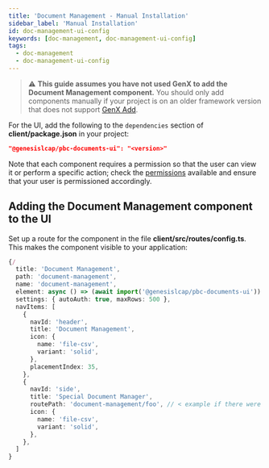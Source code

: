 ```yaml
---
title: 'Document Management - Manual Installation'
sidebar_label: 'Manual Installation'
id: doc-management-ui-config
keywords: [doc-management, doc-management-ui-config]
tags:
  - doc-management
  - doc-management-ui-config
---
```


> :warning: **This guide assumes you have not used GenX to add the Document Management component.** You should only add components manually if your project is on an older framework version that does not support [GenX Add](../../../../components/doc-management/doc-management-installation).

For the UI, add the following to the `dependencies` section of **client/package.json** in your project:

```json
"@genesislcap/pbc-documents-ui": "<version>"
```

Note that each component requires a permission so that the user can view it or perform a specific action; check the [permissions](../../../../components/doc-management/doc-management-ui/doc-management-permissions) available and ensure that your user is permissioned accordingly.

## Adding the Document Management component to the UI
Set up a route for the component in  the file **client/src/routes/config.ts**. This makes the component visible to your application:

```typescript
{/
  title: 'Document Management',
  path: 'document-management',
  name: 'document-management',
  element: async () => (await import('@genesislcap/pbc-documents-ui')).FoundationDocumentManager,
  settings: { autoAuth: true, maxRows: 500 },
  navItems: [
    {
      navId: 'header',
      title: 'Document Management',
      icon: {
        name: 'file-csv',
        variant: 'solid',
      },
      placementIndex: 35,
    },
    {
      navId: 'side',
      title: 'Special Document Manager',
      routePath: 'document-management/foo', // < example if there were child routes
      icon: {
        name: 'file-csv',
        variant: 'solid',
      },
    },
  ]
}
```
